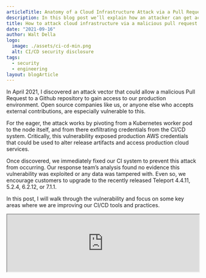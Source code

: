 ```yaml
---
articleTitle: Anatomy of a Cloud Infrastructure Attack via a Pull Request
description: In this blog post we’ll explain how an attacker can get access into a cloud environment by sending a malicious pull request.
title: How to attack cloud infrastructure via a malicious pull request
date: "2021-09-16"
author: Walt Della
logo:
  image: ./assets/ci-cd-min.png
  alt: CI/CD security disclosure
tags:
  - security
  - engineering
layout: blogArticle
---
```



In April 2021, I discovered an attack vector that could allow a malicious Pull Request to a Github repository to gain access to our
production environment. Open source companies like us, or anyone else who accepts external contributions, are especially vulnerable to this.

For the eager, the attack works by pivoting from a Kubernetes worker pod to the node itself, and from there exfiltrating credentials from
the CI/CD system. Critically, this vulnerability exposed production AWS credentials that could be used to alter release artifacts and access
production cloud services.

Once discovered, we immediately fixed our CI system to prevent this attack from occurring. Our response team’s analysis found no evidence
this vulnerability was exploited or any data was tampered with. Even so, we encourage customers to upgrade to the recently released Teleport
4.4.11, 5.2.4, 6.2.12, or 7.1.1.

In this post, I will walk through the vulnerability and focus on some key areas where we are improving our CI/CD tools and practices.

<iframe
  src="https://protocol.podigee.io/7-cloud-infrastructure-attack-via-a-pull-request/embed?context=external&theme=default"
  border="0"
  marginTop="20px"
  height="150px"
  width="100%"
/>

## Context

Teleport is an open-source company; we maintain public GitHub repositories where the general public can interact with us and contribute
code. When a developer — whether internal or external — wants to contribute, they open a Pull Request (PR) and our Continuous Integration
(CI) system validates, builds, tests, and runs the contributed code.

By definition, running CI on Pull Requests is remote code execution: A contributor submits code and our CI system runs those contributions
on Teleport infrastructure. Automatically executing CI against unapproved PRs from external contributors was our first mistake. From that
initial remote code execution, we uncovered several isolation errors allowing a PR to escape its isolation mechanism and pivot to the Drone
server and its secrets.

## Technical details

To understand the attack, it is first helpful to understand Teleport’s former CI deployment. We deployed a [Drone
CI](https://github.com/drone/drone) instance and its jobs as pods inside a Kubernetes cluster. Drone Service pods, CI job pods, as well as
Release automation pods were configured to run with common scheduling parameters, resulting in a mix of workloads across homogenous nodes.

<BlogImage src="./assets/drone-diagram1.png" />

Within the above Kubernetes pods, our CI jobs run code in unprivileged containers. However, much of our automation is dependent on running
Docker commands for improved determinism and cross-platform development. For jobs that require Docker, we utilize a [privileged
docker-in-docker (DIND) sidecar container](https://docs.drone.io/pipeline/docker/examples/services/docker_dind/). Code running within the
unprivileged build container can talk to this DIND sidecar, allowing CI to use the same automation that developers run on their
workstations.

<BlogImage src="./assets/drone-diagram2.png" />

With this setup, an ill-intentioned Pull Request can request that DIND run a privileged container crafted to escape Docker’s sandbox. Using
[any number of privileged container escape techniques](https://www.google.com/search?q=privileged+docker+breakout), a Pull Request job could
use this privileged container inside DIND to escalate to root access on the node itself.

<BlogImage src="./assets/drone-diagram3.png" />

After the attack escapes to the root on the node, secrets from other pods on the same host can be harvested by inspecting container
environments. While not all pods are “lucky” enough to land on the same node as a Drone Server pod or a Release pod, due to the shared
scheduling parameters, it is a waiting game until a pod with valuable secrets is scheduled on a compromised node.

Exfiltrating secrets from the Drone Server pod is a juicy target to begin with. However, because our Drone instance served internal and
external CI/CD workflows across the company, the secrets it held could pivot to a wide array of critical infrastructure: release artifacts
for Teleport and Gravity, Teleport Cloud backend services, legacy billing infrastructure, private GitHub repositories and the web servers
backing this blog post.

## Response

We used this internally discovered vulnerability as an opportunity to practice our security incident response in a controlled manner. This
tests our processes and keeps employees' reflexes ready for a real incident. During this exercise, our incident response team completed the
following items:

### Mitigation

- Upon discovery, we immediately removed external contributors' ability to run unapproved CI jobs on our infrastructure via Drone’s “Disable
  Forks” setting.

### Analysis

- Our response team reviewed all PRs from external contributors to all affected Teleport repositories looking for injection of malicious
  code and found no evidence of an attempted attack. - We inspected metadata from AWS buckets hosting our release artifacts for any sign of
  change after initial publishing. Releases from Teleport 4.4 to the latest show no artifact updates post-release. Older, out-of-support
  release artifacts showed some deltas from our younger startup days, but none of these updates-after-publish occurred within the
  vulnerability window. - We examined all Teleport Cloud access via Drone accessible credentials and found no misuse.

### Remediation

- We formalized our critical security incident response policy.
- We rebuilt our Drone CI cluster, and retired the old cluster. While doing
  so, we:
  - Removed the ability to escalate from attacking a worker to attacking the service itself. Separate concerns now run in separate node
    pools.
  - Developed [a Drone extension](https://github.com/gravitational/drone-fork-approval-extension) that requires approval of PRs from
    forks.
- We rotated all affected credentials, including signing keys. If you use signed Mac binaries or our RPM/DEB repos, stay tuned for future
  updates about non-disruptively rolling our public signing keys.
- We educated our engineers about external PR validation and CI attacks.
- We added support for reproducible builds, so that our users can verify the integrity of artifacts by recompiling Teleport locally.
  ([teleport#7432](https://github.com/gravitational/teleport/pull/7432))
- We issued security releases for all supported versions of Teleport.
  ([7.1.1](https://github.com/gravitational/teleport/releases/tag/v7.1.1),
  [6.2.12](https://github.com/gravitational/teleport/releases/tag/v6.2.12),
  [5.2.4](https://github.com/gravitational/teleport/releases/tag/v5.2.4),
  [4.4.11](https://github.com/gravitational/teleport/releases/tag/v4.4.11))

In total, the vulnerability in our Drone configuration existed between May 4th, 2020 and April 22nd, 2021, with potentially exposed secrets
rotated by July 27, 2021.

### Prevention

In addition to the mitigation steps taken above, we continue to work on the following longer-term preventative items:

- We will split public-facing CI from release infrastructure and internal CI infrastructure.
  ([teleport#8268](https://github.com/gravitational/teleport/issues/8268))
- We will improve the audit trails and access controls for all
  release artifacts. (tracked internally)
- We will replace our use of privileged DIND as part of CI.
  ([teleport#8269](https://github.com/gravitational/teleport/issues/8269))
- We will improve our reproducible builds to include more artifact
  types and platforms. ([teleport#7889](https://github.com/gravitational/teleport/issues/7889))
- We will remove the ability for Teleport’s
  infrastructure to access employees’ private repositories, either [improving Drone’s GitHub
  integration](https://discourse.drone.io/t/allow-connecting-to-github-via-github-apps/9071) or investing in a different tool.
- We’re running
  a sandboxed re-creation of this vulnerability as an internal capture-the-flag to build awareness of the hazards of CI amongst employees.

If there are other critical items you’d like to see included in our response, please contact
[security@goteleport.com](mailto:security@goteleport.com).

## Advice to others

Based on our experience, here are three pieces of security advice to consider when deploying CI systems:

### Vet external contributions before running CI

Require a trusted party to read and approve untrusted code before running it. This may seem obvious; however, it is not default behavior for
many tools. GitHub Actions, for example, [lacked approval features in their initial
rollout](https://github.blog/2021-04-22-github-actions-update-helping-maintainers-combat-bad-actors/); Jenkins and Drone require plugins to
add this functionality.

When implementing approval, be careful to require re-verification each time the code changes, and avoid races related to fetching a git
branch or tag that could change between approval and execution.

### Reduce blast radius

Assume part of the system will be compromised at some point, and strive to keep the initial compromise from compromising the entire system.
For instance, the service and jobs cohabitate in the [default Jenkins setup](https://www.jenkins.io/doc/book/installing/linux/). This
creates a path from hacking a CI job to compromising the Jenkins service itself. Close this hole by [running jobs via agents on a separate
machine](https://www.jenkins.io/doc/book/security/controller-isolation/). If you use an orchestration substrate like Kubernetes, be sure to
separate at both the container and machine level. Contemporary containers aren’t a strong sandbox.

Furthermore, as the [recent Travis CI vulnerability](https://travis-ci.community/t/security-bulletin/12081) shows, CI vendor security
isolation is often insufficient (for example: separating release secrets vs PR secrets) . Examine all the secrets and access that a CI
system has as well as potential pivots. Consider the worst case for each workflow, and design to minimize impact.

<EmailSubscribeViolet />

### Review CI and release architecture for security

Often, CI is seen as a secondary function — especially at young companies — but the systems and habits established early may live on for
many years. Treat CI and release security the same as you would your product and customer’s security, they may be one and the same.

At Teleport, this means staffing full-time engineers, completing [Requests for
Discussion](https://github.com/gravitational/teleport/blob/master/rfd/0000-rfds.md) for significant changes, and hiring external security
experts to audit our CI, just as we do for our product.

## Wrap-up

We hope this write-up has been helpful — understanding how an open-source security company can make mistakes, proactively find issues, and
improve security posture. We learned much in the past months, and have substantial work ahead of us.

Although this vulnerability was not exploited in the wild and had no impact on customers, we choose to disclose it because transparency and
openness are core to our engineering team. Security is built on trust, and trust is built upon open communication.

If you have questions or concerns about how this vulnerability impacts your use of Teleport or if you know of other vulnerabilities at
Teleport, please contact [security@goteleport.com](mailto:security@goteleport.com).

_Thanks to Kevin N., Russell J., Gus L, and Adam G. for their contributions to this post._
